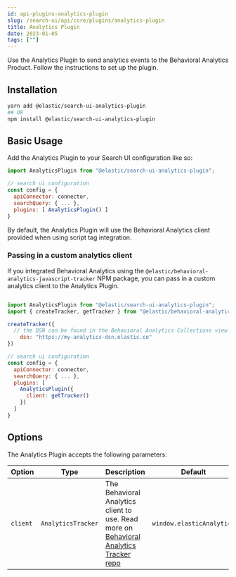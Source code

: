 ```yaml
---
id: api-plugins-analytics-plugin
slug: /search-ui/api/core/plugins/analytics-plugin
title: Analytics Plugin
date: 2023-01-05
tags: [""]
---
```


Use the Analytics Plugin to send analytics events to the Behavioral Analytics Product. Follow the instructions to set up the plugin.

## Installation

```bash
yarn add @elastic/search-ui-analytics-plugin
## OR
npm install @elastic/search-ui-analytics-plugin
```

## Basic Usage

Add the Analytics Plugin to your Search UI configuration like so:

```js
import AnalyticsPlugin from "@elastic/search-ui-analytics-plugin";

// search ui configuration
const config = {
  apiConnector: connector,
  searchQuery: { ... },
  plugins: [ AnalyticsPlugin() ]
}
```

By default, the Analytics Plugin will use the Behavioral Analytics client provided when using script tag integration.

### Passing in a custom analytics client

If you integrated Behavioral Analytics using the `@elastic/behavioral-analytics-javascript-tracker` NPM package, you can pass in a custom analytics client to the Analytics Plugin.

```js

import AnalyticsPlugin from "@elastic/search-ui-analytics-plugin";
import { createTracker, getTracker } from "@elastic/behavioral-analytics-javascript-tracker";

createTracker({
  // the DSN can be found in the Behavioral Analytics Collections view page
    dsn: "https://my-analytics-dsn.elastic.co"
})

// search ui configuration
const config = {
  apiConnector: connector,
  searchQuery: { ... },
  plugins: [
    AnalyticsPlugin({
      client: getTracker()
    })
  ]
}
```

## Options

The Analytics Plugin accepts the following parameters:

| Option   | Type               | Description                                                                                                                                       | Default                   |
| -------- | ------------------ | ------------------------------------------------------------------------------------------------------------------------------------------------- | ------------------------- |
| `client` | `AnalyticsTracker` | The Behavioral Analytics client to use. Read more on [Behavioral Analytics Tracker repo](https://github.com/elastic/behavioral-analytics-tracker) | `window.elasticAnalytics` |
